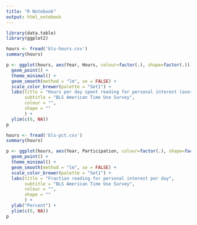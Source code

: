 ```yaml
---
title: "R Notebook"
output: html_notebook
---
```


```r
library(data.table)
library(ggplot2)
```

```r
hours <- fread('bls-hours.csv')
summary(hours)
```

```r
p <- ggplot(hours, aes(Year, Hours, colour=factor(.), shape=factor(.))) +
  geom_point() +
  theme_minimal() +
  geom_smooth(method = "lm", se = FALSE) +
  scale_color_brewer(palette = "Set1") +
  labs(title = "Hours per day spent reading for personal interest (average)",
       subtitle = "BLS American Time Use Survey",
       colour = "",
       shape = ""
       ) + 
  ylim(c(0, NA))
p
```


```r
hours <- fread('bls-pct.csv')
summary(hours)
```


```r
p <- ggplot(hours, aes(Year, Participation, colour=factor(.), shape=factor(.))) +
  geom_point() +
  theme_minimal() +
  geom_smooth(method = "lm", se = FALSE) +
  scale_color_brewer(palette = "Set1") +
  labs(title = "Fraction reading for personal interest per day",
       subtitle = "BLS American Time Use Survey",
       colour = "",
       shape = ""
       ) + 
  ylab("Percent") +
  ylim(c(0, NA))
p
```